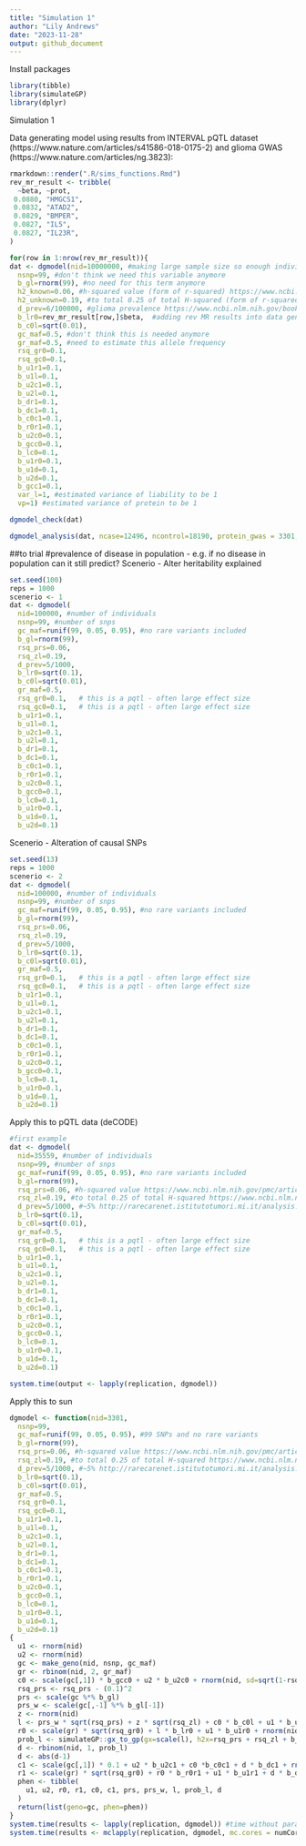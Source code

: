 ```yaml
---
title: "Simulation 1"
author: "Lily Andrews"
date: "2023-11-28"
output: github_document
---
```

Install packages
```r
library(tibble)
library(simulateGP)
library(dplyr)
```

Simulation 1

Data generating model using results from INTERVAL pQTL dataset (https://www.nature.com/articles/s41586-018-0175-2) and glioma GWAS (https://www.nature.com/articles/ng.3823):
```r
rmarkdown::render(".R/sims_functions.Rmd")
rev_mr_result <- tribble(
  ~beta, ~prot,
 0.0880, "HMGCS1",
 0.0832, "ATAD2",
 0.0829, "BMPER",
 0.0827, "IL5",
 0.0827, "IL23R",
)

for(row in 1:nrow(rev_mr_result)){
dat <- dgmodel(nid=10000000, #making large sample size so enough individuals for case control analysis
  nsnp=99, #don't think we need this variable anymore
  b_gl=rnorm(99), #no need for this term anymore
  h2_known=0.06, #h-squared value (form of r-squared) https://www.ncbi.nlm.nih.gov/pmc/articles/PMC4667278/
  h2_unknown=0.19, #to total 0.25 of total H-squared (form of r-squared) https://www.ncbi.nlm.nih.gov/pmc/articles/PMC4667278/
  d_prev=6/100000, #glioma prevalence https://www.ncbi.nlm.nih.gov/books/NBK441874/#:~:text=In%20the%20United%20States%2C%20there,the%20least%20malignant%20brain%20tumors.
  b_lr0=rev_mr_result[row,]$beta,  #adding rev MR results into data generating model
  b_c0l=sqrt(0.01), 
  gc_maf=0.5, #don't think this is needed anymore
  gr_maf=0.5, #need to estimate this allele frequency
  rsq_gr0=0.1,   
  rsq_gc0=0.1,   
  b_u1r1=0.1, 
  b_u1l=0.1, 
  b_u2c1=0.1, 
  b_u2l=0.1, 
  b_dr1=0.1, 
  b_dc1=0.1, 
  b_c0c1=0.1, 
  b_r0r1=0.1, 
  b_u2c0=0.1, 
  b_gcc0=0.1, 
  b_lc0=0.1,
  b_u1r0=0.1, 
  b_u1d=0.1, 
  b_u2d=0.1, 
  b_gcc1=0.1,
  var_l=1, #estimated variance of liability to be 1
  vp=1) #estimated variance of protein to be 1

dgmodel_check(dat)

dgmodel_analysis(dat, ncase=12496, ncontrol=18190, protein_gwas = 3301, rev_mr_result)}
```

##to trial
#prevalence of disease in population - e.g. if no disease in population can it still predict?
Scenerio - Alter heritability explained
```r
set.seed(100)
reps = 1000
scenerio <- 1
dat <- dgmodel(
  nid=100000, #number of individuals
  nsnp=99, #number of snps
  gc_maf=runif(99, 0.05, 0.95), #no rare variants included
  b_gl=rnorm(99), 
  rsq_prs=0.06, 
  rsq_zl=0.19, 
  d_prev=5/1000, 
  b_lr0=sqrt(0.1), 
  b_c0l=sqrt(0.01), 
  gr_maf=0.5, 
  rsq_gr0=0.1,   # this is a pqtl - often large effect size
  rsq_gc0=0.1,   # this is a pqtl - often large effect size 
  b_u1r1=0.1, 
  b_u1l=0.1, 
  b_u2c1=0.1, 
  b_u2l=0.1, 
  b_dr1=0.1, 
  b_dc1=0.1, 
  b_c0c1=0.1, 
  b_r0r1=0.1, 
  b_u2c0=0.1, 
  b_gcc0=0.1, 
  b_lc0=0.1, 
  b_u1r0=0.1, 
  b_u1d=0.1, 
  b_u2d=0.1)
```

Scenerio - Alteration of causal SNPs
```r
set.seed(13)
reps = 1000
scenerio <- 2
dat <- dgmodel(
  nid=100000, #number of individuals
  nsnp=99, #number of snps
  gc_maf=runif(99, 0.05, 0.95), #no rare variants included
  b_gl=rnorm(99), 
  rsq_prs=0.06, 
  rsq_zl=0.19, 
  d_prev=5/1000, 
  b_lr0=sqrt(0.1), 
  b_c0l=sqrt(0.01), 
  gr_maf=0.5, 
  rsq_gr0=0.1,   # this is a pqtl - often large effect size
  rsq_gc0=0.1,   # this is a pqtl - often large effect size 
  b_u1r1=0.1, 
  b_u1l=0.1, 
  b_u2c1=0.1, 
  b_u2l=0.1, 
  b_dr1=0.1, 
  b_dc1=0.1, 
  b_c0c1=0.1, 
  b_r0r1=0.1, 
  b_u2c0=0.1, 
  b_gcc0=0.1, 
  b_lc0=0.1, 
  b_u1r0=0.1, 
  b_u1d=0.1, 
  b_u2d=0.1)
```
Apply this to pQTL data (deCODE)
```r
#first example
dat <- dgmodel(
  nid=35559, #number of individuals
  nsnp=99, #number of snps
  gc_maf=runif(99, 0.05, 0.95), #no rare variants included
  b_gl=rnorm(99), 
  rsq_prs=0.06, #h-squared value https://www.ncbi.nlm.nih.gov/pmc/articles/PMC4667278/
  rsq_zl=0.19, #to total 0.25 of total H-squared https://www.ncbi.nlm.nih.gov/pmc/articles/PMC4667278/
  d_prev=5/1000, #~5% http://rarecarenet.istitutotumori.mi.it/analysis.php
  b_lr0=sqrt(0.1), 
  b_c0l=sqrt(0.01), 
  gr_maf=0.5, 
  rsq_gr0=0.1,   # this is a pqtl - often large effect size
  rsq_gc0=0.1,   # this is a pqtl - often large effect size 
  b_u1r1=0.1, 
  b_u1l=0.1, 
  b_u2c1=0.1, 
  b_u2l=0.1, 
  b_dr1=0.1, 
  b_dc1=0.1, 
  b_c0c1=0.1, 
  b_r0r1=0.1, 
  b_u2c0=0.1, 
  b_gcc0=0.1, 
  b_lc0=0.1, 
  b_u1r0=0.1, 
  b_u1d=0.1, 
  b_u2d=0.1)

system.time(output <- lapply(replication, dgmodel)) 
```

Apply this to sun
```r
dgmodel <- function(nid=3301, 
  nsnp=99, 
  gc_maf=runif(99, 0.05, 0.95), #99 SNPs and no rare variants
  b_gl=rnorm(99), 
  rsq_prs=0.06, #h-squared value https://www.ncbi.nlm.nih.gov/pmc/articles/PMC4667278/
  rsq_zl=0.19, #to total 0.25 of total H-squared https://www.ncbi.nlm.nih.gov/pmc/articles/PMC4667278/
  d_prev=5/1000, #~5% http://rarecarenet.istitutotumori.mi.it/analysis.php
  b_lr0=sqrt(0.1), 
  b_c0l=sqrt(0.01), 
  gr_maf=0.5, 
  rsq_gr0=0.1,   
  rsq_gc0=0.1,   
  b_u1r1=0.1, 
  b_u1l=0.1, 
  b_u2c1=0.1, 
  b_u2l=0.1, 
  b_dr1=0.1, 
  b_dc1=0.1, 
  b_c0c1=0.1, 
  b_r0r1=0.1, 
  b_u2c0=0.1, 
  b_gcc0=0.1, 
  b_lc0=0.1, 
  b_u1r0=0.1, 
  b_u1d=0.1, 
  b_u2d=0.1)
{
  u1 <- rnorm(nid) 
  u2 <- rnorm(nid) 
  gc <- make_geno(nid, nsnp, gc_maf) 
  gr <- rbinom(nid, 2, gr_maf) 
  c0 <- scale(gc[,1]) * b_gcc0 + u2 * b_u2c0 + rnorm(nid, sd=sqrt(1-rsq_gc0-b_lc0^2-b_u2c0^2)) 
  rsq_prs <- rsq_prs - (0.1)^2 
  prs <- scale(gc %*% b_gl) 
  prs_w <- scale(gc[,-1] %*% b_gl[-1]) 
  z <- rnorm(nid) 
  l <- prs_w * sqrt(rsq_prs) + z * sqrt(rsq_zl) + c0 * b_c0l + u1 * b_u1l + u2 * b_u2l 
  r0 <- scale(gr) * sqrt(rsq_gr0) + l * b_lr0 + u1 * b_u1r0 + rnorm(nid, sd=sqrt(1-rsq_gr0-b_lr0^2-b_u1r0^2)) 
  prob_l <- simulateGP::gx_to_gp(gx=scale(l), h2x=rsq_prs + rsq_zl + b_c0l^2 + b_u1d^2 + b_u2d^2, prev = d_prev) 
  d <- rbinom(nid, 1, prob_l)
  d <- abs(d-1) 
  c1 <- scale(gc[,1]) * 0.1 + u2 * b_u2c1 + c0 *b_c0c1 + d * b_dc1 + rnorm(nid, sd=sqrt(1-(0.1)^2 - b_u2c1^2- b_c0c1^2)) 
  r1 <- scale(gr) * sqrt(rsq_gr0) + r0 * b_r0r1 + u1 * b_u1r1 + d * b_dr1 + rnorm(nid, sd=sqrt(1-rsq_gc0-b_lr0^2-b_u1r1^2)) 
  phen <- tibble(
    u1, u2, r0, r1, c0, c1, prs, prs_w, l, prob_l, d
  )
  return(list(geno=gc, phen=phen)) 
}
system.time(results <- lapply(replication, dgmodel)) #time without paralleisation
system.time(results <- mclapply(replication, dgmodel, mc.cores = numCores)) #time with addition of parallelisation
```

